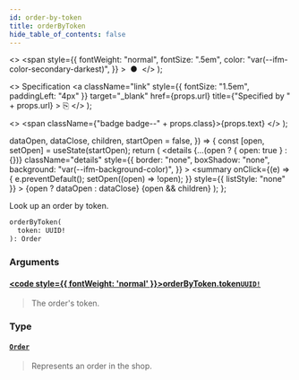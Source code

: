 ```yaml
---
id: order-by-token
title: orderByToken
hide_table_of_contents: false
---
```


  <>
    <span
      style={{
        fontWeight: "normal",
        fontSize: ".5em",
        color: "var(--ifm-color-secondary-darkest)",
      }}
    >
      &nbsp;●&nbsp;
    </span>
  </>
);

  <>
    Specification
    <a
      className="link"
      style={{ fontSize: "1.5em", paddingLeft: "4px" }}
      target="\_blank"
      href={props.url}
      title={"Specified by " + props.url}
    >
      ⎘
    </a>
  </>
);

  <>
    <span className={"badge badge--" + props.class}>{props.text}</span>
  </>
);


  dataOpen,
  dataClose,
  children,
  startOpen = false,
}) => {
  const [open, setOpen] = useState(startOpen);
  return (
    <details
      {...(open ? { open: true } : {})}
      className="details"
      style={{
        border: "none",
        boxShadow: "none",
        background: "var(--ifm-background-color)",
      }}
    >
      <summary
        onClick={(e) => {
          e.preventDefault();
          setOpen((open) => !open);
        }}
        style={{ listStyle: "none" }}
      >
        {open ? dataOpen : dataClose}
      </summary>
      {open && children}
    </details>
  );
};

<Badge
  class="warning"
  text="DEPRECATED: This field will be removed in Saleor 4.0."
/>

Look up an order by token.

```graphql
orderByToken(
  token: UUID!
): Order
```

### Arguments

#### [<code style={{ fontWeight: 'normal' }}>orderByToken.<b>token</b></code>](#)<Bullet />[`UUID!`](../../../api-reference/miscellaneous/scalars/uuid) <Badge class="secondary" text="non-null"/> <Badge class="secondary" text="scalar"/>

> The order's token.

### Type

#### [`Order`](../../../api-reference/orders/objects/order) <Badge class="secondary" text="object"/>

> Represents an order in the shop.
